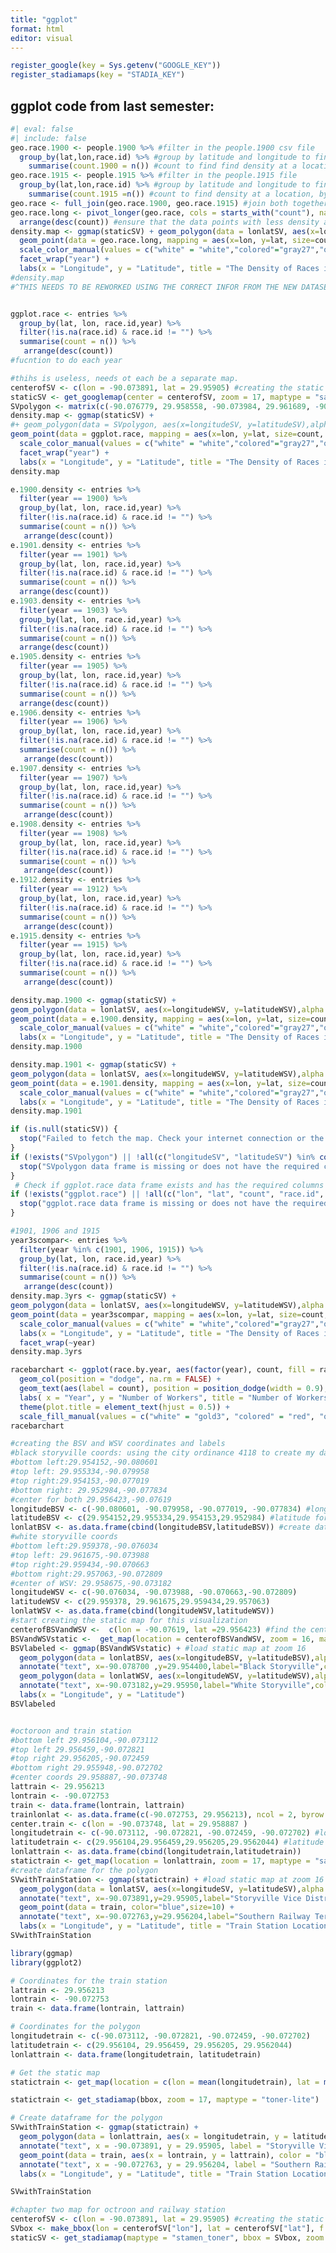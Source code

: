 ```yaml
---
title: "ggplot"
format: html
editor: visual
---
```


```r
register_google(key = Sys.getenv("GOOGLE_KEY"))
register_stadiamaps(key = "STADIA_KEY")
```

## ggplot code from last semester:

```r
#| eval: false
#| include: false
geo.race.1900 <- people.1900 %>% #filter in the people.1900 csv file
  group_by(lat,lon,race.id) %>% #group by latitude and longitude to find density of race at each location
    summarise(count.1900 = n()) #count to find find density at a location, by race
geo.race.1915 <- people.1915 %>% #filter in the people.1915 file
  group_by(lat,lon,race.id) %>% #group by latitude and longitude to find density of race at each location
    summarise(count.1915 =n()) #count to find density at a location, by race
geo.race <- full_join(geo.race.1900, geo.race.1915) #join both together to plot together
geo.race.long <- pivot_longer(geo.race, cols = starts_with("count"), names_to = "year", values_to = "count") %>% #ensure that the data is readable for a feceted plot
  arrange(desc(count)) #ensure that the data points with less density appear on top of data points with higher density to read the plot clearly
density.map <- ggmap(staticSV) + geom_polygon(data = lonlatSV, aes(x=longitudeSV, y=latitudeSV),alpha = 0.3, color = "red", fill = "red") + 
  geom_point(data = geo.race.long, mapping = aes(x=lon, y=lat, size=count, color=race.id)) +
  scale_color_manual(values = c("white" = "white","colored"="gray27","octoroon"="gold","NA"= "transparent", "jewish" = "darkslateblue")) + 
  facet_wrap("year") +
  labs(x = "Longitude", y = "Latitude", title = "The Density of Races in the Blue Books, by location, in 1900 and in 1915")
#density.map
#^THIS NEEDS TO BE REWORKED USING THE CORRECT INFOR FROM THE NEW DATASET 



```

```r
ggplot.race <- entries %>% 
  group_by(lat, lon, race.id,year) %>% 
  filter(!is.na(race.id) & race.id != "") %>% 
  summarise(count = n()) %>% 
   arrange(desc(count))
#fucntion to do each year

```

```r
#thihs is useless, needs ot each be a separate map. 
centerofSV <- c(lon = -90.073891, lat = 29.95905) #creating the static map
staticSV <- get_googlemap(center = centerofSV, zoom = 17, maptype = "satellite", color = "bw")
SVpolygon <- matrix(c(-90.076779, 29.958558, -90.073984, 29.961689, -90.070555, 29.959363, -90.073466, 29.956301, -90.076779, 29.958558), ncol = 2, byrow = TRUE)
density.map <- ggmap(staticSV) +
#+ geom_polygon(data = SVpolygon, aes(x=longitudeSV, y=latitudeSV),alpha = 0.3, color = "red", fill = "red") 
geom_point(data = ggplot.race, mapping = aes(x=lon, y=lat, size=count, color=race.id)) +
  scale_color_manual(values = c("white" = "white","colored"="gray27","octoroon"="gold","NA"= "transparent", "jewish" = "darkslateblue")) + 
  facet_wrap("year") +
  labs(x = "Longitude", y = "Latitude", title = "The Density of Races in the Blue Books, by location")
density.map
```

```r
e.1900.density <- entries %>% 
  filter(year == 1900) %>% 
  group_by(lat, lon, race.id,year) %>% 
  filter(!is.na(race.id) & race.id != "") %>% 
  summarise(count = n()) %>% 
   arrange(desc(count))
e.1901.density <- entries %>% 
  filter(year == 1901) %>% 
  group_by(lat, lon, race.id,year) %>% 
  filter(!is.na(race.id) & race.id != "") %>% 
  summarise(count = n()) %>% 
  arrange(desc(count))
e.1903.density <- entries %>% 
  filter(year == 1903) %>% 
  group_by(lat, lon, race.id,year) %>% 
  filter(!is.na(race.id) & race.id != "") %>% 
  summarise(count = n()) %>% 
  arrange(desc(count))
e.1905.density <- entries %>% 
  filter(year == 1905) %>% 
  group_by(lat, lon, race.id,year) %>% 
  filter(!is.na(race.id) & race.id != "") %>% 
  summarise(count = n()) %>% 
  arrange(desc(count))
e.1906.density <- entries %>% 
  filter(year == 1906) %>% 
  group_by(lat, lon, race.id,year) %>% 
  filter(!is.na(race.id) & race.id != "") %>% 
  summarise(count = n()) %>% 
   arrange(desc(count))
e.1907.density <- entries %>% 
  filter(year == 1907) %>% 
  group_by(lat, lon, race.id,year) %>% 
  filter(!is.na(race.id) & race.id != "") %>% 
  summarise(count = n()) %>% 
   arrange(desc(count))
e.1908.density <- entries %>% 
  filter(year == 1908) %>% 
  group_by(lat, lon, race.id,year) %>% 
  filter(!is.na(race.id) & race.id != "") %>% 
  summarise(count = n()) %>% 
   arrange(desc(count))
e.1912.density <- entries %>% 
  filter(year == 1912) %>% 
  group_by(lat, lon, race.id,year) %>% 
  filter(!is.na(race.id) & race.id != "") %>% 
  summarise(count = n()) %>% 
   arrange(desc(count))
e.1915.density <- entries %>% 
  filter(year == 1915) %>% 
  group_by(lat, lon, race.id,year) %>% 
  filter(!is.na(race.id) & race.id != "") %>% 
  summarise(count = n()) %>% 
   arrange(desc(count))
```

```r
density.map.1900 <- ggmap(staticSV) +
geom_polygon(data = lonlatSV, aes(x=longitudeWSV, y=latitudeWSV),alpha = 0.3, color = "red", fill = "red") +
geom_point(data = e.1900.density, mapping = aes(x=lon, y=lat, size=count, color=race.id)) +
  scale_color_manual(values = c("white" = "white","colored"="gray27","octoroon"="gold","NA"= "transparent", "jewish" = "darkslateblue")) + 
  labs(x = "Longitude", y = "Latitude", title = "The Density of Races in the Blue Books, by location in 1900")
density.map.1900
```

```r
density.map.1901 <- ggmap(staticSV) +
geom_polygon(data = lonlatSV, aes(x=longitudeWSV, y=latitudeWSV),alpha = 0.3, color = "red", fill = "red") +
geom_point(data = e.1901.density, mapping = aes(x=lon, y=lat, size=count, color=race.id)) +
  scale_color_manual(values = c("white" = "white","colored"="gray27","octoroon"="gold","NA"= "transparent", "jewish" = "darkslateblue")) + 
  labs(x = "Longitude", y = "Latitude", title = "The Density of Races in the Blue Books, by location in 1901")
density.map.1901
```

```r
if (is.null(staticSV)) {
  stop("Failed to fetch the map. Check your internet connection or the parameters for get_map.")
}
if (!exists("SVpolygon") || !all(c("longitudeSV", "latitudeSV") %in% colnames(SVpolygon))) {
  stop("SVpolygon data frame is missing or does not have the required columns.")
}
 # Check if ggplot.race data frame exists and has the required columns
if (!exists("ggplot.race") || !all(c("lon", "lat", "count", "race.id", "year") %in% colnames(ggplot.race))) {
  stop("ggplot.race data frame is missing or does not have the required columns.")
}

```

```r
#1901, 1906 and 1915
year3scompar<- entries %>% 
  filter(year %in% c(1901, 1906, 1915)) %>% 
  group_by(lat, lon, race.id,year) %>% 
  filter(!is.na(race.id) & race.id != "") %>% 
  summarise(count = n()) %>% 
   arrange(desc(count))
density.map.3yrs <- ggmap(staticSV) +
geom_polygon(data = lonlatSV, aes(x=longitudeWSV, y=latitudeWSV),alpha = 0.3, color = "red", fill = "red") +
geom_point(data = year3scompar, mapping = aes(x=lon, y=lat, size=count, color=race.id)) +
  scale_color_manual(values = c("white" = "white","colored"="gray27","octoroon"="gold","NA"= "transparent", "jewish" = "darkslateblue")) + 
  labs(x = "Longitude", y = "Latitude", title = "The Density of Races in the Blue Books, by location in 1901, 1906 and 1915") +
  facet_wrap(~year)
density.map.3yrs
```

```r
racebarchart <- ggplot(race.by.year, aes(factor(year), count, fill = race.id)) + 
  geom_col(position = "dodge", na.rm = FALSE) + 
  geom_text(aes(label = count), position = position_dodge(width = 0.9), vjust = -0.3, size = 2.5) +
  labs( x = "Year", y = "Number of Workers", title = "Number of Workers by Race in the Blue Books", Fill = "race.id") + 
  theme(plot.title = element_text(hjust = 0.5)) + 
  scale_fill_manual(values = c("white" = "gold3", "colored" = "red", "octoroon" = "darkviolet", "jewish" = "gray"), name = "race.id") 
racebarchart
```

```r
#creating the BSV and WSV coordinates and labels
#black storyville coords: using the city ordinance 4118 to create my data.
#bottom left:29.954152,-90.080601
#top left: 29.955334,-90.079958
#top right:29.954153,-90.077019
#bottom right: 29.952984,-90.077834
#center for both 29.956423,-90.07619
longitudeBSV <- c(-90.080601, -90.079958, -90.077019, -90.077834) #longitude for the polygon
latitudeBSV <- c(29.954152,29.955334,29.954153,29.952984) #latitude for the polygon
lonlatBSV <- as.data.frame(cbind(longitudeBSV,latitudeBSV)) #create dataframe for the polygon
#white storyville coords 
#bottom left:29.959378,-90.076034
#top left: 29.961675,-90.073988
#top right:29.959434,-90.070663
#bottom right:29.957063,-90.072809
#center of WSV: 29.958675,-90.073182
longitudeWSV <- c(-90.076034, -90.073988, -90.070663,-90.072809)
latitudeWSV <- c(29.959378, 29.961675,29.959434,29.957063)
lonlatWSV <- as.data.frame(cbind(longitudeWSV,latitudeWSV))
#start creating the static map for this visualization
centerofBSVandWSV <-  c(lon = -90.07619, lat =29.956423) #find the center for a new statis map
BSVandWSVstatic <-  get_map(location = centerofBSVandWSV, zoom = 16, maptype = "satellite", color = "bw") #create static map
BSVlabeled <- ggmap(BSVandWSVstatic) + #load static map at zoom 16
  geom_polygon(data = lonlatBSV, aes(x=longitudeBSV, y=latitudeBSV),alpha = 0.1, color = "gold", fill = "gold") + # add the BSV polygon on top of static map
  annotate("text", x=-90.078700 ,y=29.954400,label="Black Storyville",colour="white",size=5) + #label the black storyville
  geom_polygon(data = lonlatWSV, aes(x=longitudeWSV, y=latitudeWSV),alpha = 0.1, color = "red", fill = "red") + #Add the SV polygon to the static map
  annotate("text", x=-90.073182,y=29.95950,label="White Storyville",colour="white",size=5) +   #label the SV district
  labs(x = "Longitude", y = "Latitude")
BSVlabeled
```

```r

```

```r
#octoroon and train station 
#bottom left 29.956104,-90.073112
#top left 29.956459,-90.072821
#top right 29.956205,-90.072459
#bottom right 29.955948,-90.072702
#center coords 29.958887,-90.073748
lattrain <- 29.956213
lontrain <- -90.072753
train <- data.frame(lontrain, lattrain)
trainlonlat <- as.data.frame(c(-90.072753, 29.956213), ncol = 2, byrow = TRUE)
center.train <- c(lon = -90.073748, lat = 29.958887 )
longitudetrain <- c(-90.073112, -90.072821, -90.072459, -90.072702) #longitude for the polygon
latitudetrain <- c(29.956104,29.956459,29.956205,29.9562044) #latitude for the polygon
lonlattrain <- as.data.frame(cbind(longitudetrain,latitudetrain))
statictrain <- get_map(location = lonlattrain, zoom = 17, maptype = "satellite", color = "bw")
#create dataframe for the polygon
SVwithTrainStation <- ggmap(statictrain) + #load static map at zoom 16
  geom_polygon(data = lonlatSV, aes(x=longitudeSV, y=latitudeSV),alpha = 0.1, color = "red", fill = "red") + # add the polygon on top of static map
  annotate("text", x=-90.073891,y=29.95905,label="Storyville Vice District",color="white",size=3) + #label the district 
  geom_point(data = train, color="blue",size=10) + 
  annotate("text", x=-90.072763,y=29.956204,label="Southern Railway Terminal",color="white",size=3) + 
  labs(x = "Longitude", y = "Latitude", title = "Train Station Location Compared to Storyville")
SVwithTrainStation


```

```r
library(ggmap)
library(ggplot2)

# Coordinates for the train station
lattrain <- 29.956213
lontrain <- -90.072753
train <- data.frame(lontrain, lattrain)

# Coordinates for the polygon
longitudetrain <- c(-90.073112, -90.072821, -90.072459, -90.072702)
latitudetrain <- c(29.956104, 29.956459, 29.956205, 29.9562044)
lonlattrain <- data.frame(longitudetrain, latitudetrain)

# Get the static map
statictrain <- get_map(location = c(lon = mean(longitudetrain), lat = mean(latitudetrain)), zoom = 17, maptype = "satellite", color = "bw")

statictrain <- get_stadiamap(bbox, zoom = 17, maptype = "toner-lite")

# Create dataframe for the polygon
SVwithTrainStation <- ggmap(statictrain) + 
  geom_polygon(data = lonlattrain, aes(x = longitudetrain, y = latitudetrain), alpha = 0.1, color = "red", fill = "red") + 
  annotate("text", x = -90.073891, y = 29.95905, label = "Storyville Vice District", color = "white", size = 3) + 
  geom_point(data = train, aes(x = lontrain, y = lattrain), color = "blue", size = 10) + 
  annotate("text", x = -90.072763, y = 29.956204, label = "Southern Railway Terminal", color = "white", size = 3) + 
  labs(x = "Longitude", y = "Latitude", title = "Train Station Location Compared to Storyville")

SVwithTrainStation
```

```r
#chapter two map for octroon and railway station
centerofSV <- c(lon = -90.073891, lat = 29.95905) #creating the static map
SVbox <- make_bbox(lon = centerofSV["lon"], lat = centerofSV["lat"], f = 0.1)
staticSV <- get_stadiamap(maptype = "stamen_toner", bbox = SVbox, zoom = 17)
```
